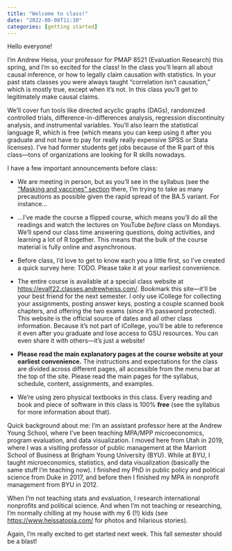 ```yaml
---
title: "Welcome to class!"
date: "2022-08-08T11:30"
categories: [getting started]
---
```


Hello everyone!

I’m Andrew Heiss, your professor for PMAP 8521 (Evaluation Research) this spring, and I’m so excited for the class! In the class you'll learn all about causal inference, or how to legally claim causation with statistics. In your past stats classes you were always taught "correlation isn't causation," which is mostly true, except when it's not. In this class you'll get to legitimately make causal claims. 

We'll cover fun tools like directed acyclic graphs (DAGs), randomized controlled trials, difference-in-differences analysis, regression discontinuity analysis, and instrumental variables. You'll also learn the statistical language R, which is free (which means you can keep using it after you graduate and not have to pay for really really expensive SPSS or Stata licenses). I've had former students get jobs because of the R part of this class—tons of organizations are looking for R skills nowadays.

I have a few important announcements before class:

- We are meeting in person, but as you'll see in the syllabus (see the ["Masking and vaccines" section](/syllabus.qmd#pandemic-stuff) there, I'm trying to take as many precautions as possible given the rapid spread of the BA.5 variant. For instance…

- …I've made the course a flipped course, which means you'll do all the readings and watch the lectures on YouTube *before* class on Mondays. We'll spend our class time answering questions, doing activities, and learning a lot of R together. This means that the bulk of the course material is fully online and asynchronous.

- Before class, I'd love to get to know each you a little first, so I've created a quick survey here: TODO. Please take it at your earliest convenience.

- The entire course is available at a special class website at <https://evalf22.classes.andrewheiss.com/>. Bookmark this site—it'll be your best friend for the next semester. I only use iCollege for collecting your assignments, posting answer keys, posting a couple scanned book chapters, and offering the two exams (since it's password protected). This website is the official source of dates and all other class information. Because it's not part of iCollege, you'll be able to reference it even after you graduate and lose access to GSU resources. You can even share it with others—it's just a website!

- **Please read the main explanatory pages at the course website at your earliest convenience.** The instructions and expectations for the class are divided across different pages, all accessible from the menu bar at the top of the site. Please read the main pages for the syllabus, schedule, content, assignments, and examples.

- We're using zero physical textbooks in this class. Every reading and book and piece of software in this class is 100% **free** (see the syllabus for more information about that).

Quick background about me: I'm an assistant professor here at the Andrew Young School, where I've been teaching MPA/MPP microeconomics, program evaluation, and data visualization. I moved here from Utah in 2019, where I was a visiting professor of public management at the Marriott School of Business at Brigham Young University (BYU). While at BYU, I taught microeconomics, statistics, and data visualization (basically the same stuff I’m teaching now). I finished my PhD in public policy and political science from Duke in 2017, and before then I finished my MPA in nonprofit management from BYU in 2012.

When I'm not teaching stats and evaluation, I research international nonprofits and political science. And when I’m not teaching or researching, I’m normally chilling at my house with my 6 (!!) kids (see <https://www.heissatopia.com/> for photos and hilarious stories).

Again, I'm really excited to get started next week. This fall semester should be a blast!
